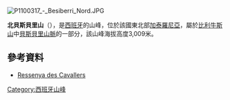 [[Image:P1100317_-_Besiberri_Nord.JPG|right]]
{{Coord|42|36|19|N|0|49|34|E|display=title}}

'''北貝斯貝里山'''（{{lang-es|Besiberri Norte}}），是[[西班牙|西班牙]]的山峰，位於該國東北部[[加泰羅尼亞|加泰羅尼亞]]，屬於[[比利牛斯山|比利牛斯山]]中[[貝斯貝里山脈|貝斯貝里山脈]]的一部分，該山峰海拔高度3,009米。

==參考資料==
* [https://web.archive.org/web/20130321080141/http://www.madteam.net/rutas/alpinismo/1.14.BesiberriNord3014desdeCavallers Ressenya des Cavallers]

[[Category:西班牙山峰|Category:西班牙山峰]]
{{Spain-geo-stub}}